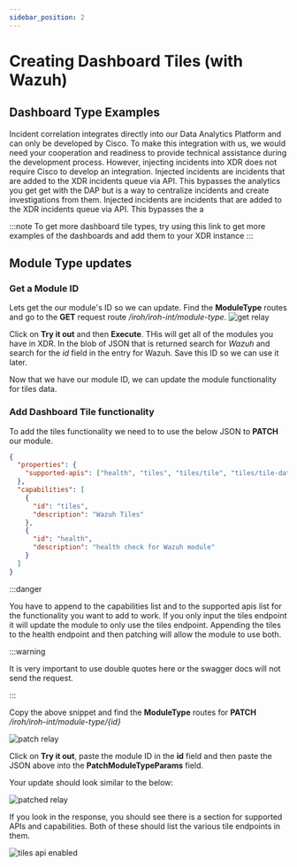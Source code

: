```yaml
---
sidebar_position: 2
---
```



# Creating Dashboard Tiles (with Wazuh)

## Dashboard Type Examples

<Tabs>
  <TabItem value="Donut" label="Donut" default>
    Incident correlation integrates directly into our Data Analytics Platform
    and can only be developed by Cisco. To make this integration with us, we
    would need your cooperation and readiness to provide technical assistance
    during the development process. However, injecting incidents into XDR does
    not require Cisco to develop an integration.
  </TabItem>
  <TabItem value="Line" label="Line">
    Injected incidents are incidents that are added to the XDR incidents queue
    via API. This bypasses the analytics you get get with the DAP but is a way
    to centralize incidents and create investigations from them.
  </TabItem>
  <TabItem value="Number" label="Number">
    Injected incidents are incidents that are added to the XDR incidents queue
    via API. This bypasses the a
  </TabItem>
</Tabs>

:::note
To get more dashboard tile types, try using this link to get more examples of the dashboards and add them to your XDR instance[](https://xdr.us.security.cisco.com/control-center?demo-tiles=1)
:::

## Module Type updates

### Get a Module ID

Lets get the our module's ID so we can update. Find the **ModuleType** routes and go to the **GET** request route _/iroh/iroh-int/module-type_.
![get relay](./imgs/module-type-get.png)

Click on **Try it out** and then **Execute**. THis will get all of the modules you have in XDR. In the blob of JSON that is returned search for _Wazuh_ and search for the _id_ field in the entry for Wazuh. Save this ID so we can use it later.

Now that we have our module ID, we can update the module functionality for tiles data.

### Add Dashboard Tile functionality

To add the tiles functionality we need to to use the below JSON to **PATCH** our module.

```json
{
  "properties": {
    "supported-apis": ["health", "tiles", "tiles/tile", "tiles/tile-data"]
  },
  "capabilities": [
    {
      "id": "tiles",
      "description": "Wazuh Tiles"
    },
    {
      "id": "health",
      "description": "health check for Wazuh module"
    }
  ]
}
```

:::danger

You have to append to the capabilities list and to the supported apis list for the functionality you want to add to work. If you only input the tiles endpoint it will update the module to only use the tiles endpoint. Appending the tiles to the health endpoint and then patching will allow the module to use both.

:::warning

It is very important to use double quotes here or the swagger docs will not send the request.

:::

Copy the above snippet and find the **ModuleType** routes for **PATCH** _/iroh/iroh-int/module-type/\{id\}_

![patch relay](./imgs/module-patch.png)

Click on **Try it out**, paste the module ID in the **id** field and then paste the JSON above into the **PatchModuleTypeParams** field.

Your update should look similar to the below:

![patched relay](./imgs/patch-data.png)

If you look in the response, you should see there is a section for supported APIs and capabilities. Both of these should list the various tile endpoints in them.

![tiles api enabled](./imgs/tiles-api-enabled.png)
